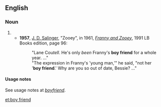 ==English==

===Noun===
{{en-noun|s}}

# {{dated form of|boyfriend}}
#* '''1957''', [[w:J. D. Salinger|J. D. Salinger]], "Zooey", in 1961, ''[[w:Franny and Zooey|Franny and Zooey]]'', 1991 LB Books edition, page 96:
#*:"Lane Cou''tell''. He's only ''been'' Franny's '''boy friend''' for a whole year.&nbsp;..."
#*:"The expression in Franny's 'young man,'" he said, "not her '<nowiki></nowiki>'''boy friend'''.' Why are you so out of date, Bessie?&nbsp;..."
====Usage notes====
See usage notes at ''[[boyfriend]]''.

[[et:boy friend]]
